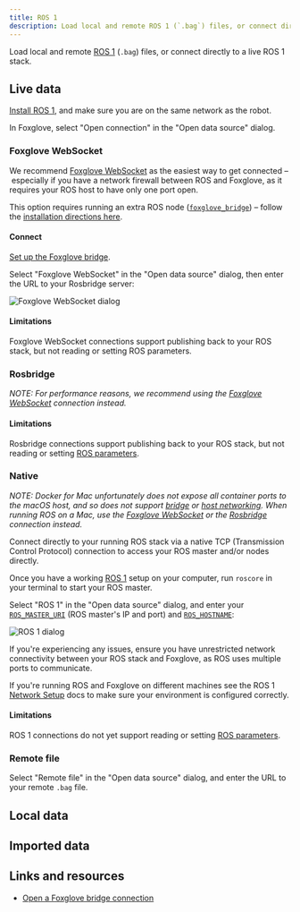 ```yaml
---
title: ROS 1
description: Load local and remote ROS 1 (`.bag`) files, or connect directly to a live ROS 1 stack.
---
```



Load local and remote [ROS 1](/tutorials/installing-ros1-on-ubuntu) (`.bag`) files, or connect directly to a live ROS 1 stack.

## Live data

[Install ROS 1](https://foxglove.dev/blog/installing-ros1-on-ubuntu), and make sure you are on the same network as the robot.

In Foxglove, select "Open connection" in the "Open data source" dialog.

### Foxglove WebSocket

We recommend [Foxglove WebSocket](#foxglove-websocket) as the easiest way to get connected – especially if you have a network firewall between ROS and Foxglove, as it requires your ROS host to have only one port open.

This option requires running an extra ROS node ([`foxglove_bridge`](https://index.ros.org/p/foxglove_bridge/)) – follow the [installation directions here](/docs/connecting-to-data/ros-foxglove-bridge).

#### Connect

[Set up the Foxglove bridge](/docs/connecting-to-data/ros-foxglove-bridge).

Select "Foxglove WebSocket" in the "Open data source" dialog, then enter the URL to your Rosbridge server:

![Foxglove WebSocket dialog](/img/docs/connecting-to-data/foxglove-websocket.png)

<FoxgloveWebSocketResetDirections />

#### Limitations

Foxglove WebSocket connections support publishing back to your ROS stack, but not reading or setting ROS parameters.

### Rosbridge
_NOTE: For performance reasons, we recommend using the [Foxglove WebSocket](#foxglove-websocket) connection instead._

<RosbridgeDirections rosVersion={1}/>

#### Limitations

Rosbridge connections support publishing back to your ROS stack, but not reading or setting [ROS parameters](https://github.com/foxglove/studio/issues/1662).

### Native

<DesktopAppOnlyBadge />

_NOTE: Docker for Mac unfortunately does not expose all container ports to the macOS host, and so does not support [bridge](https://docs.docker.com/docker-for-mac/networking/#there-is-no-docker0-bridge-on-macos) or [host networking](https://docs.docker.com/network/host/). When running ROS on a Mac, use the [Foxglove WebSocket](#foxglove-websocket) or the [Rosbridge](#rosbridge) connection instead._

Connect directly to your running ROS stack via a native TCP (Transmission Control Protocol) connection to access your ROS master and/or nodes directly.

Once you have a working [ROS 1](/tutorials/installing-ros1-on-ubuntu) setup on your computer, run `roscore` in your terminal to start your ROS master.

Select "ROS 1" in the "Open data source" dialog, and enter your [`ROS_MASTER_URI`](https://wiki.ros.org/ROS/EnvironmentVariables#ROS_MASTER_URI) (ROS master's IP and port) and [`ROS_HOSTNAME`](https://wiki.ros.org/ROS/EnvironmentVariables#ROS_IP.2FROS_HOSTNAME):

![ROS 1 dialog](/img/docs/connecting-to-data/ros1.png)

If you're experiencing any issues, ensure you have unrestricted network connectivity between your ROS stack and Foxglove, as ROS uses multiple ports to communicate.

If you're running ROS and Foxglove on different machines see the ROS 1 [Network Setup](http://wiki.ros.org/ROS/NetworkSetup) docs to make sure your environment is configured correctly.

#### Limitations

ROS 1 connections do not yet support reading or setting [ROS parameters](https://github.com/foxglove/studio/issues/1662).

### Remote file

Select "Remote file" in the "Open data source" dialog, and enter the URL to your remote `.bag` file.

<CorsDirections />

## Local data

<LocalDataDirections/>

## Imported data

<ImportedDataDirections/>

## Links and resources

- [Open a Foxglove bridge connection](/blog/announcing-the-new-foxglove-bridge-for-live-ros-data)
